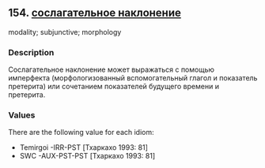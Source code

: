 ## 154. <a href =  'https://agricolamz.github.io/The_Circassian_Isoglosses_Database/154.html' target='_blank'>сослагательное наклонение</a>
modality; subjunctive; morphology

### Description

Cослагательное наклонение может выражаться с помощью имперфекта (морфологизованный вспомогательный глагол и показатель претерита) или сочетанием показателей будущего времени и претерита.

### Values
There are the following value for each idiom:

* Temirgoi  -IRR-PST [Тхаркахо 1993: 81] 
* SWC  -AUX-PST-PST [Тхаркахо 1993: 81] 

